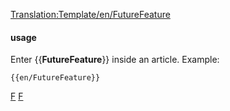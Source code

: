 <noinclude>[[Translation:Template/en/FutureFeature]]</noinclude><noinclude>

</noinclude>
{{en/ambox| type  = notice
| image = Current event.png
| text  = <strong>Under Development</strong><br>This feature is currently '''under development''', and is not currently available in a stable build of OpenTTD nor the [[en/Nightly|nightly build]].
}}<noinclude>

==== usage====
Enter <nowiki>{{</nowiki>'''FutureFeature'''<nowiki>}}</nowiki> inside an article. Example:
<pre>{{en/FutureFeature}}</pre>

[[Category:en/Templates|F]][[Category:en/Message boxes|F]]</noinclude>